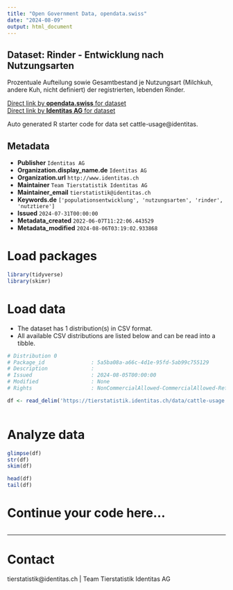 ```yaml
---
title: "Open Government Data, opendata.swiss"
date: "2024-08-09"
output: html_document
---
```


## Dataset: Rinder - Entwicklung nach Nutzungsarten

Prozentuale Aufteilung sowie Gesamtbestand je Nutzungsart (Milchkuh, andere Kuh, nicht definiert) der registrierten, lebenden Rinder. 

[Direct link by **opendata.swiss** for dataset](https://opendata.swiss/de/dataset/rinder-entwicklung-nach-nutzungsarten)<br>
[Direct link by **Identitas AG** for dataset](https://tierstatistik.identitas.ch/)

Auto generated R starter code for data set cattle-usage@identitas.

## Metadata

- **Publisher** `Identitas AG`
- **Organization.display_name.de** `Identitas AG`
- **Organization.url** `http://www.identitas.ch`
- **Maintainer** `Team Tierstatistik Identitas AG`
- **Maintainer_email** `tierstatistik@identitas.ch`
- **Keywords.de** `['populationsentwicklung', 'nutzungsarten', 'rinder', 'nutztiere']`
- **Issued** `2024-07-31T00:00:00`
- **Metadata_created** `2022-06-07T11:22:06.443529`
- **Metadata_modified** `2024-08-06T03:19:02.933868`


# Load packages

```r

library(tidyverse)
library(skimr)

```

# Load data

-   The dataset has 1 distribution(s) in CSV format.
-   All available CSV distributions are listed below and can be read into a tibble.

```r

# Distribution 0
# Package_id               : 5a5ba08a-a66c-4d1e-95fd-5ab99c755129
# Description              : 
# Issued                   : 2024-08-05T00:00:00
# Modified                 : None
# Rights                   : NonCommercialAllowed-CommercialAllowed-ReferenceRequired

df <- read_delim('https://tierstatistik.identitas.ch/data/cattle-usage.csv')



```

# Analyze data

```r

glimpse(df)
str(df)
skim(df)

head(df)
tail(df)

```

# Continue your code here...

```r

```

------------------------------------------------------------------------

# Contact

tierstatistik@identitas.ch | Team Tierstatistik Identitas AG
